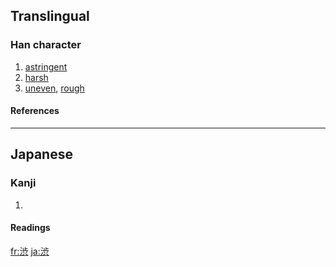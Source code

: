 {{see|澀|澁}}

==Translingual==
===Han character===
{{Han char|rn=85|rad=水|as=08|sn=11|four=|canj=水卜一人 (EYMO)}}
# [[astringent]]
# [[harsh]]
# [[uneven]], [[rough]]
====References====
{{Han ref|kx=0633.371|dkj=17750|dj=1039.200|hdz=31647.061|uh=6E0B|ud=28171}}

----
==Japanese==
===Kanji===
{{ja-kanji|grade=c|rs=水08}}
# {{defn|Japanese}} 
====Readings====
{{ja-readings|on=[[じゅう]] (jū)|kun=[[しぶい]] (shibui), [[しぶ]] (shibu)}}

[[fr:渋]]
[[ja:渋]]